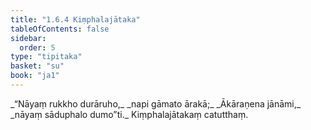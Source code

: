 ```yaml
---
title: "1.6.4 Kiṃphalajātaka"
tableOfContents: false
sidebar:
  order: 5
type: "tipitaka"
basket: "su"
book: "ja1"
---
```



<DynamicBreadcrumb />

<Division number="54" book="ja1">

<Paragraph number="119" type="verses" book="ja1">
_“Nāyaṃ rukkho durāruho,_  
_napi gāmato ārakā;_  
_Ākāraṇena jānāmi,_  
_nāyaṃ sāduphalo dumo”ti._  


</Paragraph>
</Division>

<Paragraph number="120" type="center" book="ja1">
Kiṃphalajātakaṃ catutthaṃ.
</Paragraph>